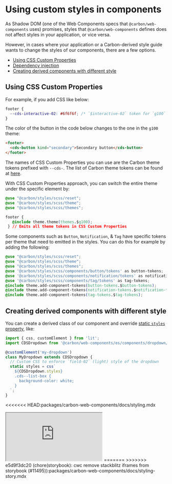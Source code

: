 
<Meta title="Introduction/Custom styles" />

# Using custom styles in components

As Shadow DOM (one of the Web Components specs that `@carbon/web-components` uses) promises, styles that `@carbon/web-components` defines does not affect styles in your application, or vice versa.

However, in cases where your application or a Carbon-derived style guide wants
to change the styles of our components, there are a few options.

- [Using CSS Custom Properties](#using-css-custom-properties)
- [Dependency injection](#dependency-injection)
- [Creating derived components with different style](#creating-derived-components-with-different-style)

## Using CSS Custom Properties

For example, if you add CSS like below:

```css
footer {
  --cds-interactive-02: #6f6f6f; /* `$interactive-02` token for `g100` theme */
}
```

The color of the button in the code below changes to the one in the `g100`
theme:

```html
<footer>
  <cds-button kind="secondary">Secondary button</cds-button>
</footer>
```

The names of CSS Custom Properties you can use are the Carbon theme tokens
prefixed with `--cds-`. The list of Carbon theme tokens can be found at
[here](https://github.com/carbon-design-system/carbon/blob/v11.34.1/packages/themes/src/index.js).

With CSS Custom Properties approach, you can switch the entire theme under the
specific element by:

```css
@use "@carbon/styles/scss/reset";
@use "@carbon/styles/scss/theme";
@use "@carbon/styles/scss/themes";

footer {
   @include theme.theme(themes.$g100);
 } // Emits all theme tokens in CSS Custom Properties
```

Some components such as `Button`, `Notification`, & `Tag` have specific tokens per theme
that need to emitted in the styles. You can do this for example by adding the
following:

```css
@use "@carbon/styles/scss/reset";
@use "@carbon/styles/scss/theme";
@use "@carbon/styles/scss/themes";
@use '@carbon/styles/scss/components/button/tokens' as button-tokens;
@use '@carbon/styles/scss/components/notification/tokens' as notification-tokens;
@use '@carbon/styles/scss/components/tag/tokens' as tag-tokens;
@include theme.add-component-tokens(button-tokens.$button-tokens);
@include theme.add-component-tokens(notification-tokens.$notification-tokens);
@include theme.add-component-tokens(tag-tokens.$tag-tokens);
```

## Creating derived components with different style

You can create a derived class of our component and override
[static `styles` property](https://lit-element.polymer-project.org/guide/styles#static-styles),
like:

```javascript
import { css, customElement } from 'lit';
import CDSDropdown from '@carbon/web-components/es/components/dropdown/dropdown';

@customElement('my-dropdown')
class MyDropdown extends CDSDropdown {
  // Custom CSS to enforce `field-02` (light) style of the dropdown
  static styles = css`
    ${CDSDropdown.styles}
    .cds--list-box {
      background-color: white;
    }
  `;
}
```
<<<<<<< HEAD:packages/carbon-web-components/docs/styling.mdx

<iframe
  src="https://stackblitz.com/github/carbon-design-system/carbon-for-ibm-dotcom/tree/feat/main/packages/carbon-web-components/examples/codesandbox/styling/custom-style?embed=1&file=src%2Findex.js&hideExplorer=1&hideNavigation=1&theme=light&terminalHeight=0&hidedevtools=1"
  style={{
    width: '100%',
    height: '500px',
    border: 'solid rgba(0,0,0,0.1) 1px',
    boxShadow: 'rgba(0,0,0,0.1) 0 1px 3px 0',
  }}
  title="carbon-web-components-getting-started"
  sandbox="allow-modals allow-forms allow-popups allow-scripts allow-same-origin"></iframe>
=======
>>>>>>> e5d9f3dc20 (chore(storybook): cwc remove stackblitz iframes from storybook (#11495)):packages/carbon-web-components/docs/styling-story.mdx
